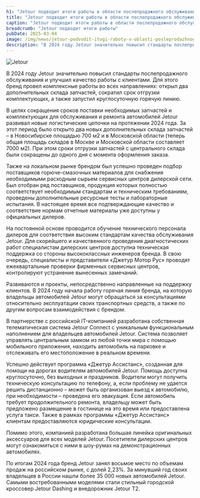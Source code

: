 ```yaml
---
h1: "Jetour подводит итоги работы в области послепродажного обслуживания автомобилей бренда в 2024 году"
title: "Jetour подводит итоги работы в области послепродажного обслуживания автомобилей бренда в 2024 году"
caption: "Jetour подводит итоги работы в области послепродажного обслуживания автомобилей бренда в 2024 году"
breadcrumb: "Jetour подводит итоги работы"
pubDate: 2025-03-04
image: /img/news/jetour-podvodit-itogi-raboty-v-oblasti-posleprodazhnogo-obsluzhivaniya-avtomobilej-brenda-v-2024-godu/thumb.webp
description: "В 2024 году Jetour значительно повысил стандарты послепродажного обслуживания и улучшил качество работы с клиентами. Для этого бренд провел комплексные работы во всех направлениях: открыл два дополнительных склада запчастей, сократил срок отгрузки комплектующих, а также запустил круглосуточную горячую линию."
---
```




<img src="/img/news/jetour-podvodit-itogi-raboty-v-oblasti-posleprodazhnogo-obsluzhivaniya-avtomobilej-brenda-v-2024-godu/banner.webp" class="mb-10" alt="Jetour" />

В 2024 году Jetour значительно повысил стандарты послепродажного обслуживания и улучшил качество работы с клиентами. Для этого бренд провел комплексные работы во всех направлениях: открыл два дополнительных склада запчастей, сократил срок отгрузки комплектующих, а также запустил круглосуточную горячую линию.

В целях сокращения сроков поставки необходимых запчастей и комплектующих для обслуживания и ремонта автомобилей Jetour развивал новые логистические цепочки на протяжении 2024 года. За этот период было открыто два новых дополнительных склада запчастей – в Новосибирске площадью 700 м2 и в Московской области (теперь общая площадь складов в Москве и Московской области составляет 7000 м2). При этом сроки отгрузки запчастей с центрального склада были сокращены до одного дня с момента оформления заказа.

Также на локальном рынке брендом был успешно проведен подбор поставщиков горюче-смазочных материалов для снабжения необходимыми расходным сырьем сервисных центров дилерской сети. Был отобран ряд поставщиков, продукция которых полностью соответствует необходимым стандартам и техническим требованиям, проведены дополнительные ресурсные тесты и лабораторные испытания. В настоящее время все подтверждающие качество и соответствие нормам отчетные материалы уже доступны у официальных дилеров.

На постоянной основе проводится обучение технического персонала дилеров для соответствия высоким стандартам качества обслуживания Jetour. Для скорейшего и качественного проведения диагностических работ специалистам дилерских центров доступна техническая поддержка со стороны высококлассных инженеров бренда. В свою очередь, специалисты и представители «Джетур Мотор Рус» проводят ежеквартальные проверки фирменных сервисных центров, контролируют устранение вынесенных замечаний.

Развиваются и проекты, непосредственно направленные на поддержку клиентов. В 2024 году начала работу горячая линия бренда, на которую владельцы автомобилей Jetour могут обращаться за консультациями относительно эксплуатации своих транспортных средств, а также по другим вопросам взаимодействия с брендом.

В партнерстве с российской IT-компанией разработана собственная телематическая система Jetour Connect с уникальным функциональным наполнением для владельцев автомобилей Jetour. Система позволяет управлять центральным замком из любой точки мира с помощью мобильного приложения, находить автомобиль на парковке и отслеживать его местоположение в реальном времени.

Успешно действует программа «Джетур Ассистанс», созданная для помощи на дорогах водителям автомобилей Jetour. Помощь доступна круглосуточно, без выходных и праздников. Водители могут получить техническую консультацию по телефону, а, если проблему не удается решить дистанционно – может быть организован выезд к автомобилю, при необходимости – проведена его эвакуация. Если автомобиль требует продолжительного ремонта, владельцу может быть предложено размещение в гостинице на это время или предоставлена услуга такси. Также в рамках программы «Джетур Ассистанс» клиентам предоставляются юридические консультации.

Помимо этого, компанией разработана большая линейка оригинальных аксессуаров для всех моделей Jetour. Посетители дилерских центров могут ознакомиться с ними в шоу-румах на демонстрационных автомобилях.

По итогам 2024 года бренд Jetour занял восьмое место по объемам продаж на российском рынке, с долей 2,23%. За минувший год своих владельцев в России нашли более 35 000 новых автомобилей Jetour. Самыми востребованными моделями стали стильный городской кроссовер Jetour Dashing и внедорожник Jetour T2.

<SpecialSalonsInfo dataFormName="Узнать подробнее. Jetour подводит итоги работы в области послепродажного обслуживания автомобилей бренда в 2024 году" />